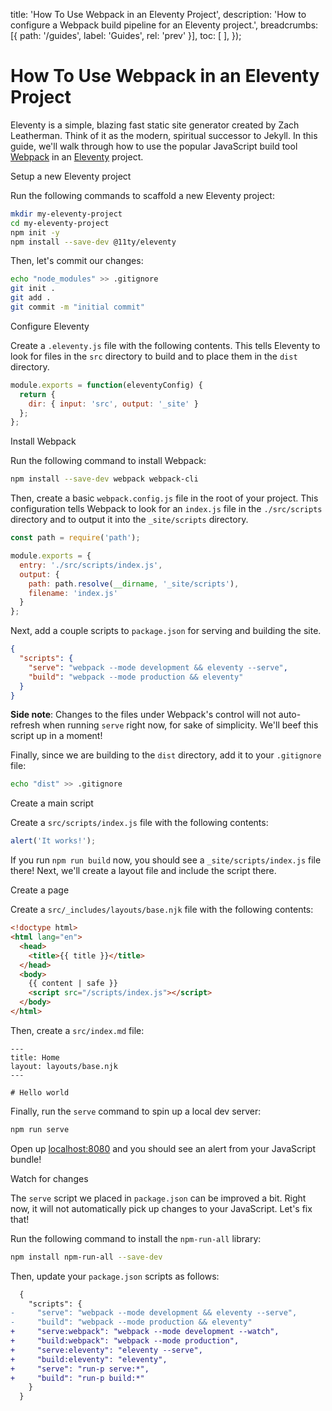 
  title: 'How To Use Webpack in an Eleventy Project',
  description: 'How to configure a Webpack build pipeline for an Eleventy project.',
  breadcrumbs: [{
    path: '/guides',
    label: 'Guides',
    rel: 'prev'
  }],
  toc: [
  ],
});

# How To Use Webpack in an Eleventy Project

<p className="text-lg">
  Eleventy is a simple, blazing fast static site generator created by Zach Leatherman. Think of it as the modern, spiritual successor to Jekyll.
  In this guide, we'll walk through how to use the popular JavaScript build tool <a href="https://webpack.js.org">Webpack</a> in an <a href="https://www.11ty.dev/">Eleventy</a> project.
</p>

<StepHeading step="1">Setup a new Eleventy project</StepHeading>

Run the following commands to scaffold a new Eleventy project:

```bash
mkdir my-eleventy-project
cd my-eleventy-project
npm init -y
npm install --save-dev @11ty/eleventy
```

Then, let's commit our changes:

```bash
echo "node_modules" >> .gitignore
git init .
git add .
git commit -m "initial commit"
```

<StepHeading step="2">Configure Eleventy</StepHeading>

Create a `.eleventy.js` file with the following contents. This tells Eleventy to look for files in the `src` directory to build and to place them in the `dist` directory.

```js
module.exports = function(eleventyConfig) {
  return {
    dir: { input: 'src', output: '_site' }
  };
};
```

<StepHeading step="3">Install Webpack</StepHeading>

Run the following command to install Webpack:

```bash
npm install --save-dev webpack webpack-cli
```

Then, create a basic `webpack.config.js` file in the root of your project. This configuration tells Webpack to look for an `index.js` file in the `./src/scripts` directory and to output it into the `_site/scripts` directory.

```js
const path = require('path');

module.exports = {
  entry: './src/scripts/index.js',
  output: {
    path: path.resolve(__dirname, '_site/scripts'),
    filename: 'index.js'
  }
};
```

Next, add a couple scripts to `package.json` for serving and building the site.

```json
{
  "scripts": {
    "serve": "webpack --mode development && eleventy --serve",
    "build": "webpack --mode production && eleventy"
  }
}
```

**Side note**: Changes to the files under Webpack's control will not auto-refresh when running `serve` right now, for sake of simplicity. We'll beef this script up in a moment!

Finally, since we are building to the `dist` directory, add it to your `.gitignore` file:

```bash
echo "dist" >> .gitignore
```

<StepHeading step="4">Create a main script</StepHeading>

Create a `src/scripts/index.js` file with the following contents:

```js
alert('It works!');
```

If you run `npm run build` now, you should see a `_site/scripts/index.js` file there! Next, we'll create a layout file and include the script there.

<StepHeading step="5">Create a page</StepHeading>

Create a `src/_includes/layouts/base.njk` file with the following contents:

```html
<!doctype html>
<html lang="en">
  <head>
    <title>{{ title }}</title>
  </head>
  <body>
    {{ content | safe }}
    <script src="/scripts/index.js"></script>
  </body>
</html>
```

Then, create a `src/index.md` file:

```text
---
title: Home
layout: layouts/base.njk
---

# Hello world
```

Finally, run the `serve` command to spin up a local dev server:

```bash
npm run serve
```

Open up [localhost:8080](http://localhost:8080) and you should see an alert from your JavaScript bundle!

<StepHeading step="6">Watch for changes</StepHeading>

The `serve` script we placed in `package.json` can be improved a bit. Right now, it will not automatically pick up changes to your JavaScript. Let's fix that!

Run the following command to install the `npm-run-all` library:

```bash
npm install npm-run-all --save-dev
```

Then, update your `package.json` scripts as follows:

```diff
  {
    "scripts": {
-     "serve": "webpack --mode development && eleventy --serve",
-     "build": "webpack --mode production && eleventy"
+     "serve:webpack": "webpack --mode development --watch",
+     "build:webpack": "webpack --mode production",
+     "serve:eleventy": "eleventy --serve",
+     "build:eleventy": "eleventy",
+     "serve": "run-p serve:*",
+     "build": "run-p build:*"
    }
  }
```
